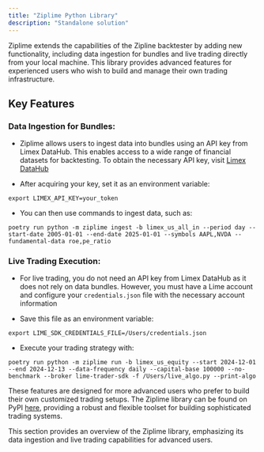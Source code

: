 ```yaml
---
title: "Ziplime Python Library"
description: "Standalone solution"
---
```


Ziplime extends the capabilities of the Zipline backtester by adding new functionality, including data ingestion for bundles and live trading directly from your local machine. This library provides advanced features for experienced users who wish to build and manage their own trading infrastructure.

## Key Features

### **Data Ingestion for Bundles**:

* Ziplime allows users to ingest data into bundles using an API key from Limex DataHub. This enables access to a wide range of financial datasets for backtesting. To obtain the necessary API key, visit [Limex DataHub](https://datahub.limex.com/)

* After acquiring your key, set it as an environment variable:

```
export LIMEX_API_KEY=your_token
```

* You can then use commands to ingest data, such as:

```
poetry run python -m ziplime ingest -b limex_us_all_in --period day --start-date 2005-01-01 --end-date 2025-01-01 --symbols AAPL,NVDA --fundamental-data roe,pe_ratio
```

### **Live Trading Execution**:

* For live trading, you do not need an API key from Limex DataHub as it does not rely on data bundles. However, you must have a Lime account and configure your `credentials.json` file with the necessary account information

* Save this file as an environment variable:

```
export LIME_SDK_CREDENTIALS_FILE=/Users/credentials.json
```

* Execute your trading strategy with:

```
poetry run python -m ziplime run -b limex_us_equity --start 2024-12-01 --end 2024-12-13 --data-frequency daily --capital-base 100000 --no-benchmark --broker lime-trader-sdk -f /Users/live_algo.py --print-algo
```

These features are designed for more advanced users who prefer to build their own customized trading setups. The Ziplime library can be found on PyPI [here](https://pypi.org/project/ziplime/), providing a robust and flexible toolset for building sophisticated trading systems.

<Note>
  This section provides an overview of the Ziplime library, emphasizing its data ingestion and live trading capabilities for advanced users.
</Note>